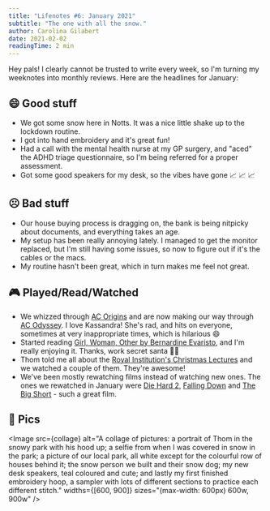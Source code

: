 ```yaml
---
title: "Lifenotes #6: January 2021"
subtitle: "The one with all the snow."
author: Carolina Gilabert
date: 2021-02-02
readingTime: 2 min
---
```



Hey pals! I clearly cannot be trusted to write every week, so I'm turning my weeknotes into monthly reviews. Here are the headlines for January:

## 😄 Good stuff

- We got some snow here in Notts. It was a nice little shake up to the lockdown routine.
- I got into hand embroidery and it's great fun!
- Had a call with the mental health nurse at my GP surgery, and "aced" the ADHD triage questionnaire, so I'm being referred for a proper assessment.
- Got some good speakers for my desk, so the vibes have gone 📈 📈 📈

## ☹️ Bad stuff

- Our house buying process is dragging on, the bank is being nitpicky about documents, and everything takes an age.
- My setup has been really annoying lately. I managed to get the monitor replaced, but I'm still having some issues, so now to figure out if it's the cables or the macs.
- My routine hasn't been great, which in turn makes me feel not great.

## 🎮 Played/Read/Watched

- We whizzed through [AC Origins](https://store.playstation.com/en-gb/product/EP0001-CUSA05625_00-GAMEACEMPIRE0000) and are now making our way through [AC Odyssey](https://store.playstation.com/en-gb/product/EP0001-CUSA09303_00-GAME000000000000). I love Kassandra! She's rad, and hits on everyone, sometimes at very inappropriate times, which is hilarious 😄
- Started reading [Girl, Woman, Other by Bernardine Evaristo](https://uk.bookshop.org/books/girl-woman-other-winner-of-the-booker-prize-2019/9780241984994), and I'm really enjoying it. Thanks, work secret santa 🙌🏼
- Thom told me all about the [Royal Institution's Christmas Lectures](https://www.bbc.co.uk/iplayer/episode/m000qpjk/royal-institution-christmas-lectures-2020-planet-earth-a-users-guide-1-engine-earth) and we watched a couple of them. They're awesome!
- We've been mostly rewatching films instead of watching new ones. The ones we rewatched in January were [Die Hard 2](https://www.imdb.com/title/tt0099423), [Falling Down](https://www.imdb.com/title/tt0106856) and [The Big Short](https://www.imdb.com/title/tt1596363) - such a great film.

## 📸 Pics

<Image
    src={collage}
    alt="A collage of pictures: a portrait of Thom in the snowy park with his hood up; a selfie from when I was covered in snow in the park; a picture of our local park, all white except for the colourful row of houses behind it; the snow person we built and their snow dog; my new desk speakers, teal coloured and cute; and lastly my first finished embroidery hoop, a sampler with lots of different sections to practice each different stitch."
    widths={[600, 900]}
    sizes="(max-width: 600px) 600w, 900w"
/>
